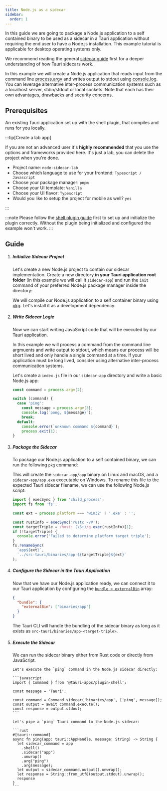 ```yaml
---
title: Node.js as a sidecar
sidebar:
  order: 1
---
```



In this guide we are going to package a Node.js application to a self contained binary
to be used as a sidecar in a Tauri application without requiring the end user to have a Node.js installation.
This example tutorial is applicable for desktop operating systems only.

We recommend reading the general [sidecar guide] first for a deeper understanding of how Tauri sidecars work.

In this example we will create a Node.js application that reads input from the command line [process.argv]
and writes output to stdout using [console.log]. <br/>
You can leverage alternative inter-process communication systems such as a localhost server, stdin/stdout or local sockets.
Note that each has their own advantages, drawbacks and security concerns.

## Prerequisites

An existing Tauri application set up with the shell plugin, that compiles and runs for you locally.

:::tip[Create a lab app]

If you are not an advanced user it's **highly recommended** that you use the options and frameworks provided here. It's just a lab, you can delete the project when you're done.

<CTA />

- Project name: `node-sidecar-lab`
- Choose which language to use for your frontend: `Typescript / Javascript`
- Choose your package manager: `pnpm`
- Choose your UI template: `Vanilla`
- Choose your UI flavor: `Typescript`
- Would you like to setup the project for mobile as well? `yes`

:::

:::note
Please follow the [shell plugin guide](/plugin/shell/) first to set up and initialize the plugin correctly.
Without the plugin being initialized and configured the example won't work.
:::

## Guide

<Steps>

1.  ##### Initialize Sidecar Project

    Let's create a new Node.js project to contain our sidecar implementation.
    Create a new directory **in your Tauri application root folder** (in this example we will call it `sidecar-app`)
    and run the `init` command of your preferred Node.js package manager inside the directory:

    <CommandTabs npm="npm init" yarn="yarn init" pnpm="pnpm init" />

    We will compile our Node.js application to a self container binary using [pkg].
    Let's install it as a development dependency:

    <CommandTabs
      npm="npm add pkg --save-dev"
      yarn="yarn add pkg --dev"
      pnpm="pnpm add pkg --save-dev"
    />

1.  ##### Write Sidecar Logic

    Now we can start writing JavaScript code that will be executed by our Tauri application.

    In this example we will process a command from the command line argmuents and write output to stdout,
    which means our process will be short lived and only handle a single command at a time.
    If your application must be long lived, consider using alternative inter-process communication systems.

    Let's create a `index.js` file in our `sidecar-app` directory and write a basic Node.js app:

    ```js title=sidecar-app/index.js
    const command = process.argv[2];

    switch (command) {
      case 'ping':
        const message = process.argv[3];
        console.log(`pong, ${message}`);
        break;
      default:
        console.error(`unknown command ${command}`);
        process.exit(1);
    }
    ```

1.  ##### Package the Sidecar

    To package our Node.js application to a self contained binary, we can run the following `pkg` command:

    <CommandTabs
      npm="npm run pkg -- --output app"
      yarn="yarn pkg --output app"
      pnpm="pnpm pkg --output app"
    />

    This will create the `sidecar-app/app` binary on Linux and macOS, and a `sidecar-app/app.exe` executable on Windows.
    To rename this file to the expected Tauri sidecar filename, we can use the following Node.js script:

    ```js
    import { execSync } from 'child_process';
    import fs from 'fs';

    const ext = process.platform === 'win32' ? '.exe' : '';

    const rustInfo = execSync('rustc -vV');
    const targetTriple = /host: (\S+)/g.exec(rustInfo)[1];
    if (!targetTriple) {
      console.error('Failed to determine platform target triple');
    }
    fs.renameSync(
      `app${ext}`,
      `../src-tauri/binaries/app-${targetTriple}${ext}`
    );
    ```

1.  ##### Configure the Sidecar in the Tauri Application

    Now that we have our Node.js application ready, we can connect it to our Tauri application
    by configuring the [`bundle > externalBin`] array:

    ```json title="src-tauri/tauri.conf.json"
    {
      "bundle": {
        "externalBin": ["binaries/app"]
      }
    }
    ```

    The Tauri CLI will handle the bundling of the sidecar binary as long as it exists as `src-tauri/binaries/app-<target-triple>`.

1.  ##### Execute the Sidecar

    We can run the sidecar binary either from Rust code or directly from JavaScript.

    <Tabs>

      <TabItem label="JavaScript">

        Let's execute the `ping` command in the Node.js sidecar directly:

        ```javascript
        import { Command } from '@tauri-apps/plugin-shell';

        const message = 'Tauri';

        const command = Command.sidecar('binaries/app', ['ping', message]);
        const output = await command.execute();
        const response = output.stdout;
        ```

      </TabItem>

      <TabItem label="Rust">

        Let's pipe a `ping` Tauri command to the Node.js sidecar:

        ```rust
        #[tauri::command]
        async fn ping(app: tauri::AppHandle, message: String) -> String {
          let sidecar_command = app
            .shell()
            .sidecar("app")
            .unwrap()
            .arg("ping")
            .arg(message);
          let output = sidecar_command.output().unwrap();
          let response = String::from_utf8(output.stdout).unwrap();
          response
        }
        ```

      </TabItem>

    </Tabs>

</Steps>

[sidecar guide]: /develop/sidecar/
[process.argv]: https://nodejs.org/docs/latest/api/process.html#processargv
[console.log]: https://nodejs.org/api/console.html#consolelogdata-args
[pkg]: https://github.com/vercel/pkg
[`bundle > externalBin`]: /reference/config/#externalbin
